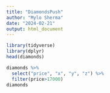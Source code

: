 ```yaml
---
title: "DiamondsPush"
author: "Mylo Sherma"
date: "2024-02-21"
output: html_document
---
```


```r
library(tidyverse)
library(dplyr)
head(diamonds)

diamonds %>%
  select("price", "x", "y", "z") %>%
  filter(price>17000)
diamonds
```

